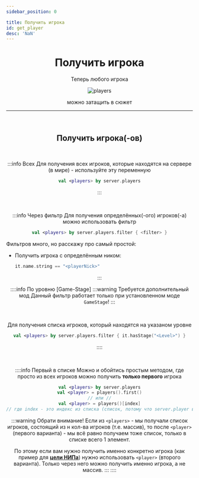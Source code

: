 ```yaml
---
sidebar_position: 0

title: Получить игрока
id: get_player
desc: 'NaN'
---
```



<div align="center">

# Получить игрока

Теперь любого игрока

![players](@site/static/img/doc/titles/GetPlayer0.webp)

можно затащить в сюжет

---

<br />

<div id="dont-copy">

## Получить игрока(-ов)

<br />

<ToggleText buttonText="Получить всех игроков на сервере">

:::info Всех
Для получения всех игроков, которые находятся на сервере (в мире) - используйте эту переменную
```kts
val <players> by server.players
```
:::

</ToggleText>

<br />

<ToggleText buttonText="Получить конкретных(-ого) игроков(-а)">

:::info Через фильтр
Для получения определённых(-ого) игроков(-а) можно использовать фильтр
```kts
val <players> by server.players.filter { <filter> }
```
<div align="left">

Фильтров много, но расскажу про самый простой:
- Получить игрока с определённым ником:
  ```kts
  it.name.string == "<playerNick>"
  ```

</div>
:::

::::info По уровню [Game-Stage]
:::warning Требуется дополнительный мод
Данный фильтр работает только при установленном моде `GameStage`!
:::

<br />

Для получения списка игроков, который находятся на указаном уровне
```kts
val <players> by server.players.filter { it.hasStage("<Level>") }
```
::::

<br />

::::info Первый в списке
Можно и обойтись простым методом, где просто из всех игроков можно получить **только первого** игрока
```kts
val <players> by server.players
val <player> = players().first()
// или //
val <player> = players()[index]
// где index - это индекс из списка (список, потому что server.player возвращает список) //
```
:::warning Обрати внимание!
Если из `<players>` - мы получали список игроков, состоящий из н кол-ва игроков (т.е. массив),
то после `<player>` (первого варианта) - мы всё равно получаем тоже список, только в списке всего 1 элемент.

По этому если вам нужно получить именно конкретно игрока (как пример для [**цели НИПа**](../0-npcs/2-actions.mdx#атаковать))
нужно использовать `<player>` (второго варианта). Только через него можно получить именно игрока, а не массив.
:::
::::

</ToggleText>

</div>

</div>